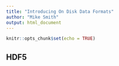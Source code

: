 ```yaml
---
title: "Introducing On Disk Data Formats"
author: "Mike Smith"
output: html_document
---
```


```r
knitr::opts_chunk$set(echo = TRUE)
```

## HDF5


